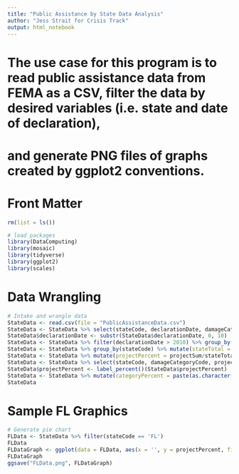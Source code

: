---
title: "Public Assistance by State Data Analysis"
author: "Jess Strait for Crisis Track"
output: html_notebook
---
# The use case for this program is to read public assistance data from FEMA as a CSV, filter the data by desired variables (i.e. state and date of declaration), 
# and generate PNG files of graphs created by ggplot2 conventions.

# Front Matter

```{r}
rm(list = ls())

# load packages
library(DataComputing)
library(mosaic)
library(tidyverse)
library(ggplot2)
library(scales)
```

# Data Wrangling

```{r}
# Intake and wrangle data
StateData <- read.csv(file = "PublicAssistanceData.csv")
StateData <- StateData %>% select(stateCode, declarationDate, damageCategoryCode, projectAmount)
StateData$declarationDate <- substr(StateData$declarationDate, 0, 10)
StateData <- StateData %>% filter(declarationDate > 2010) %>% group_by(stateCode, damageCategoryCode) %>% mutate(projectSum = sum(projectAmount)) 
StateData <- StateData %>% group_by(stateCode) %>% mutate(stateTotal = sum(projectAmount))
StateData <- StateData %>% mutate(projectPercent = projectSum/stateTotal)
StateData <- StateData %>% select(stateCode, damageCategoryCode, projectSum, projectPercent)
StateData$projectPercent <- label_percent()(StateData$projectPercent)
StateData <- StateData %>% mutate(categoryPercent = paste(as.character(damageCategoryCode), as.character(projectPercent)))
StateData
```

# Sample FL Graphics

```{r}
# Generate pie chart
FLData <- StateData %>% filter(stateCode == 'FL')
FLData
FLDataGraph <- ggplot(data = FLData, aes(x = '', y = projectPercent, fill = categoryPercent)) + geom_bar(stat = 'identity', width = 1) + coord_polar("y", start=0) + theme_void() + ggtitle("FEMA Public Assistance Florida 2010-2020") + labs(fill = 'Damage Category Code') + scale_fill_brewer(palette = "Set1")
FLDataGraph
ggsave("FLData.png", FLDataGraph)
```
